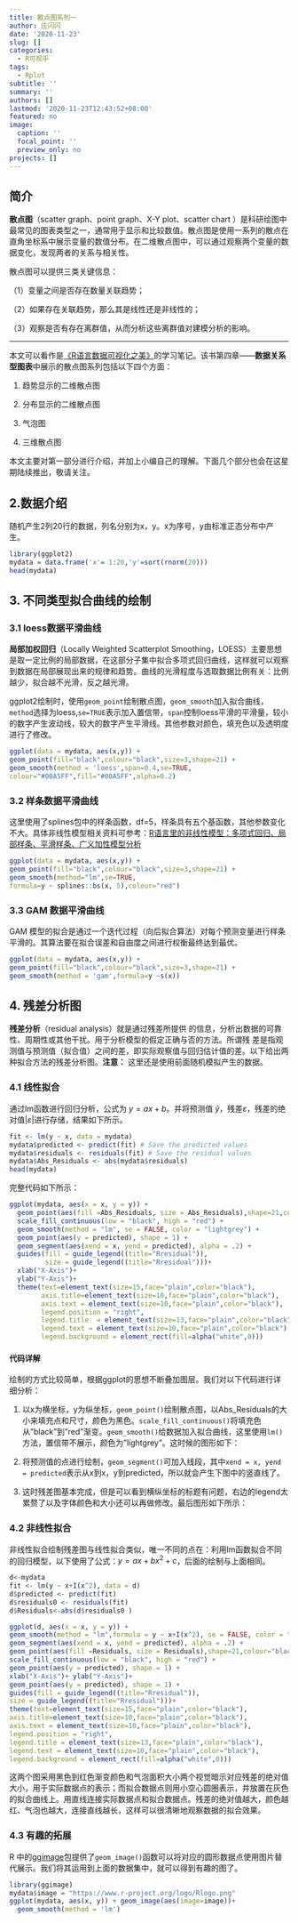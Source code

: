 ```yaml
---
title: 散点图系列一
author: 庄闪闪
date: '2020-11-23'
slug: []
categories:
  - R可视乎
tags:
  - Rplot
subtitle: ''
summary: ''
authors: []
lastmod: '2020-11-23T12:43:52+08:00'
featured: no
image:
  caption: ''
  focal_point: ''
  preview_only: no
projects: []
---
```



## 简介

**散点图**（scatter graph、point graph、X-Y plot、scatter chart ）是科研绘图中最常见的图表类型之一，通常用于显示和比较数值。散点图是使用一系列的散点在直角坐标系中展示变量的数值分布。在二维散点图中，可以通过观察两个变量的数据变化，发现两者的关系与相关性。

散点图可以提供三类关键信息：

（1）变量之间是否存在数量关联趋势；

（2）如果存在关联趋势，那么其是线性还是非线性的；

（3）观察是否有存在离群值，从而分析这些离群值对建模分析的影响。

-----

本文可以看作是[《R语言数据可视化之美》](https://github.com/EasyChart/Beautiful-Visualization-with-R "《R语言数据可视化之美》")的学习笔记。该书第四章——**数据关系型图表**中展示的散点图系列包括以下四个方面：

1. 趋势显示的二维散点图 

2. 分布显示的二维散点图

3. 气泡图 

4. 三维散点图

本文主要对第一部分进行介绍，并加上小编自己的理解。下面几个部分也会在这星期陆续推出，敬请关注。


## 2.数据介绍

随机产生2列20行的数据，列名分别为x，y。x为序号，y由标准正态分布中产生。

```r
library(ggplot2)
mydata = data.frame('x'= 1:20,'y'=sort(rnorm(20)))
head(mydata)
```


## 3. 不同类型拟合曲线的绘制

### 3.1 loess数据平滑曲线

**局部加权回归**（Locally Weighted Scatterplot Smoothing，LOESS）主要思想是取一定比例的局部数据，在这部分子集中拟合多项式回归曲线，这样就可以观察到数据在局部展现出来的规律和趋势。曲线的光滑程度与选取数据比例有关：比例越少，拟合越不光滑，反之越光滑。

ggplot2绘制时，使用`geom_point`绘制散点图，`geom_smooth`加入拟合曲线，`method`选择为loess,`se=TRUE`表示加入置信带，`span`控制loess平滑的平滑量，较小的数字产生波动线，较大的数字产生平滑线。其他参数对颜色，填充色以及透明度进行了修改。

```r
ggplot(data = mydata, aes(x,y)) +
geom_point(fill="black",colour="black",size=3,shape=21) +
geom_smooth(method = 'loess',span=0.4,se=TRUE,
colour="#00A5FF",fill="#00A5FF",alpha=0.2)
```



### 3.2 样条数据平滑曲线

这里使用了splines包中的样条函数，df=5，样条具有五个基函数，其他参数变化不大。具体非线性模型相关资料可参考：[R语言里的非线性模型：多项式回归、局部样条、平滑样条、广义加性模型分析](http://tecdat.cn/r%e8%af%ad%e8%a8%80%e9%87%8c%e7%9a%84%e9%9d%9e%e7%ba%bf%e6%80%a7%e6%a8%a1%e5%9e%8b%ef%bc%9a%e5%a4%9a%e9%a1%b9%e5%bc%8f%e5%9b%9e%e5%bd%92%e3%80%81%e5%b1%80%e9%83%a8%e6%a0%b7%e6%9d%a1%e3%80%81%e5%b9%b3/ "R语言里的非线性模型：多项式回归、局部样条、平滑样条、广义加性模型分析")

```r
ggplot(data = mydata, aes(x,y)) +
geom_point(fill="black",colour="black",size=3,shape=21) +
geom_smooth(method="lm",se=TRUE,
formula=y ~ splines::bs(x, 5),colour="red")
```



### 3.3 GAM 数据平滑曲线

GAM 模型的拟合是通过一个迭代过程（向后拟合算法）对每个预测变量进行样条平滑的。其算法要在拟合误差和自由度之间进行权衡最终达到最优。

```r
ggplot(data = mydata, aes(x,y)) +
geom_point(fill="black",colour="black",size=3,shape=21) +
geom_smooth(method = 'gam',formula=y ~s(x))
```



## 4. 残差分析图

**残差分析**（residual analysis）就是通过残差所提供
的信息，分析出数据的可靠性、周期性或其他干扰。用于分析模型的假定正确与否的方法。所谓残
差是指观测值与预测值（拟合值）之间的差，即实际观察值与回归估计值的差。以下给出两种拟合方法的残差分析图。**注意：** 这里还是使用前面随机模拟产生的数据。


### 4.1 线性拟合

通过lm函数进行回归分析，公式为 $y = ax+b$。并将预测值 $\hat{y}$，残差$\varepsilon$，残差的绝对值$|\varepsilon|$进行存储，结果如下所示。

```r
fit <- lm(y ~ x, data = mydata)
mydata$predicted <- predict(fit) # Save the predicted values
mydata$residuals <- residuals(fit) # Save the residual values
mydata$Abs_Residuals <- abs(mydata$residuals)
head(mydata)
```


完整代码如下所示：

```r
ggplot(mydata, aes(x = x, y = y)) +
  geom_point(aes(fill =Abs_Residuals, size = Abs_Residuals),shape=21,colour="black") + # size also mapped
  scale_fill_continuous(low = "black", high = "red") +
  geom_smooth(method = "lm", se = FALSE, color = "lightgrey") +
  geom_point(aes(y = predicted), shape = 1) +
  geom_segment(aes(xend = x, yend = predicted), alpha = .2) +
  guides(fill = guide_legend((title="Rresidual")),
         size = guide_legend((title="Rresidual")))+
  xlab("X-Axis")+
  ylab("Y-Axis")+
  theme(text=element_text(size=15,face="plain",color="black"),
        axis.title=element_text(size=10,face="plain",color="black"),
        axis.text = element_text(size=10,face="plain",color="black"),
        legend.position = "right",
        legend.title  = element_text(size=13,face="plain",color="black"),
        legend.text = element_text(size=10,face="plain",color="black"),
        legend.background = element_rect(fill=alpha("white",0)))
```

#### 代码详解

绘制的方式比较简单，根据ggplot的思想不断叠加图层。我们对以下代码进行详细分析：

1. 以x为横坐标，y为纵坐标，`geom_point()`绘制散点图，以Abs_Residuals的大小来填充点和尺寸，颜色为黑色。`scale_fill_continuous()`将填充色从"black"到"red"渐变。`geom_smooth()`给数据加入拟合曲线，这里使用`lm()`方法，置信带不展示，颜色为"lightgrey"。这时候的图形如下：


2. 将预测值的点进行绘制，`geom_segment()`可加入线段，其中`xend = x, yend = predicted`表示从x到x，y到predicted，所以就会产生下图中的竖直线了。


3. 这时残差图基本完成，但是可以看到横纵坐标的标题有问题，右边的legend太累赘了以及字体颜色和大小还可以再做修改。最后图形如下所示：


### 4.2 非线性拟合

非线性拟合绘制残差图与线性拟合类似，唯一不同的点在：利用lm函数拟合不同的回归模型，以下使用了公式：$y = ax+bx^2+c$，后面的绘制与上面相同。

```r
d<-mydata
fit <- lm(y ~ x+I(x^2), data = d)
d$predicted <- predict(fit) 
d$residuals0 <- residuals(fit)
d$Residuals<-abs(d$residuals0 )
```

```r
ggplot(d, aes(x = x, y = y)) +
geom_smooth(method = "lm",formula = y ~ x+I(x^2), se = FALSE, color = "lightgrey") +
geom_segment(aes(xend = x, yend = predicted), alpha = .2) +
geom_point(aes(fill =Residuals, size = Residuals),shape=21,colour="black") + # size also mapped
scale_fill_continuous(low = "black", high = "red") +
geom_point(aes(y = predicted), shape = 1) +
xlab("X-Axis")+ ylab("Y-Axis")+
geom_point(aes(y = predicted), shape = 1) +
guides(fill = guide_legend((title="Rresidual")),
size = guide_legend((title="Rresidual")))+
theme(text=element_text(size=15,face="plain",color="black"),
axis.title=element_text(size=10,face="plain",color="black"),
axis.text = element_text(size=10,face="plain",color="black"),
legend.position = "right",
legend.title = element_text(size=13,face="plain",color="black"),
legend.text = element_text(size=10,face="plain",color="black"),
legend.background = element_rect(fill=alpha("white",0)))
```



这两个图采用黑色到红色渐变颜色和气泡面积大小两个视觉暗示对应残差的绝对值大小，用于实际数据点的表示；而拟合数据点则用小空心圆圈表示，并放置在灰色的拟合曲线上。用直线连接实际数据点和拟合数据点。残差的绝对值越大，颜色越红、气泡也越大，连接直线越长，这样可以很清晰地观察数据的拟合效果。

### 4.3 有趣的拓展

R 中的[ggimage](https://cran.r-project.org/web/packages/ggimage/vignettes/ggimage.html "ggimage")包提供了`geom_image()`函数可以将对应的圆形数据点使用图片替代展示。我们将其运用到上面的数据集中，就可以得到有趣的图了。

```r
library(ggimage)
mydata$image = "https://www.r-project.org/logo/Rlogo.png"
ggplot(mydata, aes(x, y)) + geom_image(aes(image=image))+
  geom_smooth(method = 'lm')
```


